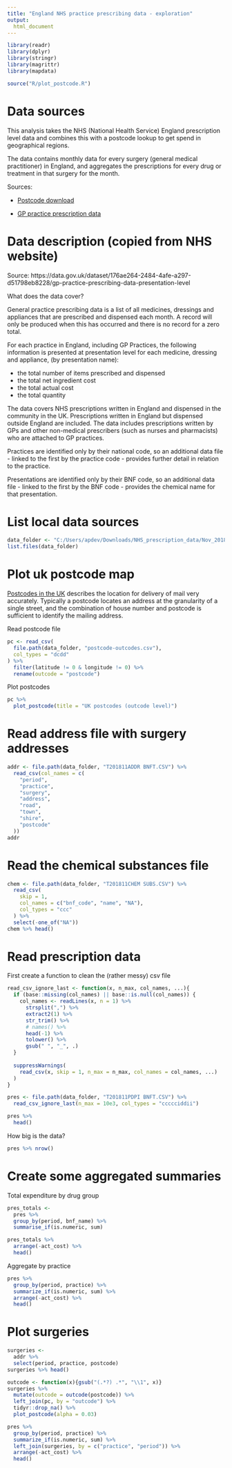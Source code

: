 ```yaml
---
title: "England NHS practice prescribing data - exploration"
output:
  html_document
---
```


```r
library(readr)
library(dplyr)
library(stringr)
library(magrittr)
library(mapdata)

source("R/plot_postcode.R")
```

# Data sources

This analysis takes the NHS (National Health Service) England prescription level data and combines this with a postcode lookup to get spend in geographical regions.

The data contains monthly data for every surgery (general medical practitioner) in England, and aggregates the prescriptions for every drug or treatment in that surgery for the month.

Sources:

* [Postcode download](https://www.freemaptools.com/download-uk-postcode-lat-lng.htm)

* [GP practice prescription data](https://data.gov.uk/dataset/176ae264-2484-4afe-a297-d51798eb8228/gp-practice-prescribing-data-presentation-level)


# Data description (copied from NHS website)

Source: https://data.gov.uk/dataset/176ae264-2484-4afe-a297-d51798eb8228/gp-practice-prescribing-data-presentation-level

What does the data cover?

General practice prescribing data is a list of all medicines, dressings and appliances that are prescribed and dispensed each month. A record will only be produced when this has occurred and there is no record for a zero total.

For each practice in England, including GP Practices, the following information is presented at presentation level for each medicine, dressing and appliance, (by presentation name):

* the total number of items prescribed and dispensed
* the total net ingredient cost
* the total actual cost
* the total quantity

The data covers NHS prescriptions written in England and dispensed in the community in the UK. Prescriptions written in England but dispensed outside England are included. The data includes prescriptions written by GPs and other non-medical prescribers (such as nurses and pharmacists) who are attached to GP practices.

Practices are identified only by their national code, so an additional data file - linked to the first by the practice code - provides further detail in relation to the practice.

Presentations are identified only by their BNF code, so an additional data file - linked to the first by the BNF code - provides the chemical name for that presentation.


# List local data sources

```r
data_folder <- "C:/Users/apdev/Downloads/NHS_prescription_data/Nov_2018"
list.files(data_folder)
```



# Plot uk postcode map 


[Postcodes in the UK](https://en.wikipedia.org/wiki/Postcodes_in_the_United_Kingdom) describes the location for delivery of mail very accurately. Typically a postcode locates an address at the granularity of a single street, and the combination of house number and postcode is sufficient to identify the mailing address.


Read postcode file

```r
pc <- read_csv(
  file.path(data_folder, "postcode-outcodes.csv"), 
  col_types = "dcdd"
) %>% 
  filter(latitude != 0 & longitude != 0) %>% 
  rename(outcode = "postcode")
```

Plot postcodes

```r
pc %>% 
  plot_postcode(title = "UK postcodes (outcode level)")
```


# Read address file with surgery addresses


```r
addr <- file.path(data_folder, "T201811ADDR BNFT.CSV") %>% 
  read_csv(col_names = c(
    "period", 
    "practice",
    "surgery",
    "address",
    "road",
    "town",
    "shire",
    "postcode"
  ))
addr
```

# Read the chemical substances file

```r
chem <- file.path(data_folder, "T201811CHEM SUBS.CSV") %>% 
  read_csv(
    skip = 1,
    col_names = c("bnf_code", "name", "NA"),
    col_types = "ccc"
  ) %>% 
  select(-one_of("NA"))
chem %>% head()
```


# Read prescription data

First create a function to clean the (rather messy) csv file

```r
read_csv_ignore_last <- function(x, n_max, col_names, ...){
  if (base::missing(col_names) || base::is.null(col_names)) {
    col_names <- readLines(x, n = 1) %>% 
      strsplit(",") %>% 
      extract2(1) %>% 
      str_trim() %>% 
      # names() %>% 
      head(-1) %>%
      tolower() %>%
      gsub(" ", "_", .)
  }
  
  suppressWarnings(
    read_csv(x, skip = 1, n_max = n_max, col_names = col_names, ...)
  )
}
```

```r
pres <- file.path(data_folder, "T201811PDPI BNFT.CSV") %>% 
  read_csv_ignore_last(n_max = 10e3, col_types = "ccccciddii")
```


```r
pres %>% 
  head()
```

How big is the data?

```r
pres %>% nrow()
```

# Create some aggregated summaries

Total expenditure by drug group

```r
pres_totals <- 
  pres %>% 
  group_by(period, bnf_name) %>% 
  summarise_if(is.numeric, sum)
```


```r
pres_totals %>% 
  arrange(-act_cost) %>% 
  head()
```

Aggregate by practice

```r
pres %>% 
  group_by(period, practice) %>% 
  summarize_if(is.numeric, sum) %>% 
  arrange(-act_cost) %>% 
  head()
```


# Plot surgeries


```r
surgeries <- 
  addr %>% 
  select(period, practice, postcode)
surgeries %>% head()
```


```r
outcode <- function(x){gsub("(.*?) .*", "\\1", x)}
surgeries %>% 
  mutate(outcode = outcode(postcode)) %>% 
  left_join(pc, by = "outcode") %>% 
  tidyr::drop_na() %>% 
  plot_postcode(alpha = 0.03)
```


```r
pres %>% 
  group_by(period, practice) %>% 
  summarize_if(is.numeric, sum) %>% 
  left_join(surgeries, by = c("practice", "period")) %>% 
  arrange(-act_cost) %>% 
  head()
```
